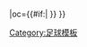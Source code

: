 {{fb team |t=馬模 |tan=马尔默足球俱乐部 |tc=SWE |abb={{#if:{{{abb|}}}|MFF{{0}}}} |oc={{#if:{{{oc|}}}|{{{oc}}} }} }}<!--
--><noinclude>[[Category:足球模板]]</noinclude>